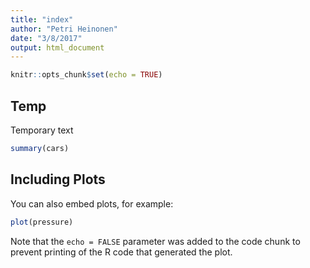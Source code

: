 ```yaml
---
title: "index"
author: "Petri Heinonen"
date: "3/8/2017"
output: html_document
---
```


```r
knitr::opts_chunk$set(echo = TRUE)
```

## Temp

Temporary text

```r
summary(cars)
```

## Including Plots

You can also embed plots, for example:

```r
plot(pressure)
```

Note that the `echo = FALSE` parameter was added to the code chunk to prevent printing of the R code that generated the plot.
